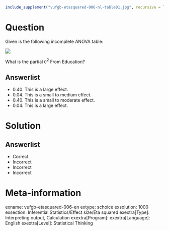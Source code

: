 ```r
include_supplement("vufgb-etasquared-006-nl-table01.jpg", recursive = TRUE)
```

Question
========

Given is the following incomplete ANOVA table:

![](vufgb-etasquared-006-nl-table01.jpg)
  
What is the partial $\eta^{2}$ From Education?  
  
Answerlist
----------
* 0.40. This is a large effect.
* 0.04. This is a small to medium effect.
* 0.40. This is a small to moderate effect.
* 0.04. This is a large effect.

Solution
========

Answerlist
----------
* Correct
* Incorrect
* Incorrect
* Incorrect

Meta-information
================
exname: vufgb-etasquared-006-en
extype: schoice
exsolution: 1000
exsection: Inferential Statistics/Effect size/Eta squared
exextra[Type]: Interpreting output, Calculation
exextra[Program]: 
exextra[Language]: English
exextra[Level]: Statistical Thinking
